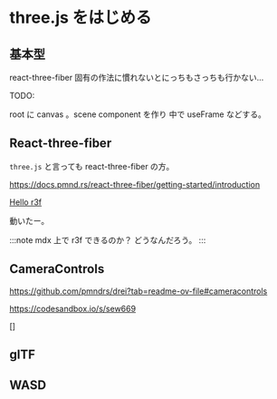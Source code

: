 
<Meta title="docs/threejs" />

# three.js をはじめる

## 基本型

react-three-fiber 固有の作法に慣れないとにっちもさっちも行かない…

TODO:

root に canvas 。scene component を作り 中で useFrame などする。

## React-three-fiber 

`three.js` と言っても react-three-fiber の方。

https://docs.pmnd.rs/react-three-fiber/getting-started/introduction

[Hello r3f](?story=hello-r3f--r3f)

動いたー。

:::note
mdx 上で r3f できるのか？
どうなんだろう。
:::

## CameraControls

https://github.com/pmndrs/drei?tab=readme-ov-file#cameracontrols

https://codesandbox.io/s/sew669

[]


## glTF

## WASD

